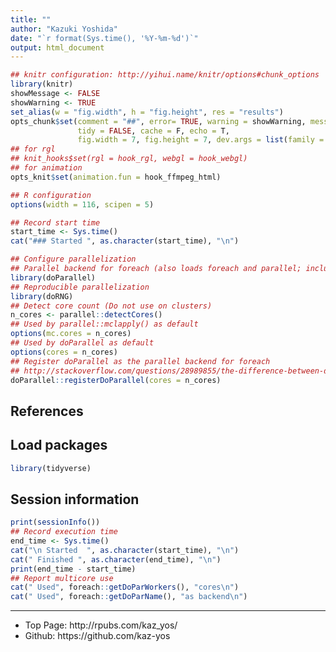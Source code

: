 ```yaml
---
title: ""
author: "Kazuki Yoshida"
date: "`r format(Sys.time(), '%Y-%m-%d')`"
output: html_document
---
```


```r
## knitr configuration: http://yihui.name/knitr/options#chunk_options
library(knitr)
showMessage <- FALSE
showWarning <- TRUE
set_alias(w = "fig.width", h = "fig.height", res = "results")
opts_chunk$set(comment = "##", error= TRUE, warning = showWarning, message = showMessage,
               tidy = FALSE, cache = F, echo = T,
               fig.width = 7, fig.height = 7, dev.args = list(family = "sans"))
## for rgl
## knit_hooks$set(rgl = hook_rgl, webgl = hook_webgl)
## for animation
opts_knit$set(animation.fun = hook_ffmpeg_html)

## R configuration
options(width = 116, scipen = 5)

## Record start time
start_time <- Sys.time()
cat("### Started ", as.character(start_time), "\n")

## Configure parallelization
## Parallel backend for foreach (also loads foreach and parallel; includes doMC)
library(doParallel)
## Reproducible parallelization
library(doRNG)
## Detect core count (Do not use on clusters)
n_cores <- parallel::detectCores()
## Used by parallel::mclapply() as default
options(mc.cores = n_cores)
## Used by doParallel as default
options(cores = n_cores)
## Register doParallel as the parallel backend for foreach
## http://stackoverflow.com/questions/28989855/the-difference-between-domc-and-doparallel-in-r
doParallel::registerDoParallel(cores = n_cores)
```

## References

## Load packages

```r
library(tidyverse)
```


## Session information

```r
print(sessionInfo())
## Record execution time
end_time <- Sys.time()
cat("\n Started  ", as.character(start_time), "\n")
cat(" Finished ", as.character(end_time), "\n")
print(end_time - start_time)
## Report multicore use
cat(" Used", foreach::getDoParWorkers(), "cores\n")
cat(" Used", foreach::getDoParName(), "as backend\n")
```

--------------------
- Top Page: http://rpubs.com/kaz_yos/
- Github: https://github.com/kaz-yos
